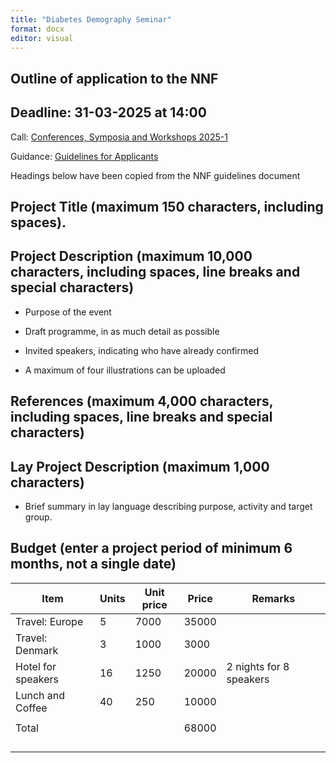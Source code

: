 ```yaml
---
title: "Diabetes Demography Seminar"
format: docx
editor: visual
---
```


## Outline of application to the NNF

::: callout-important
## Deadline: 31-03-2025 at 14:00

Call: [Conferences, Symposia and Workshops 2025-1](https://novonordiskfonden.dk/grant/conferences-symposia-and-workshops-2025-1/)

Guidance: [Guidelines for Applicants](https://novonordiskfonden.dk//app/uploads/Information-and-Guidelines-for-applicants-Conferences-Symposia-and-Workshops-2025-1-1.pdf)
:::

::: callout-note
Headings below have been copied from the NNF guidelines document
:::

## Project Title (maximum 150 characters, including spaces).

## Project Description (maximum 10,000 characters, including spaces, line breaks and special characters)

-   Purpose of the event

-   Draft programme, in as much detail as possible

-   Invited speakers, indicating who have already confirmed

-   A maximum of four illustrations can be uploaded

## References (maximum 4,000 characters, including spaces, line breaks and special characters)

## Lay Project Description (maximum 1,000 characters)

-   Brief summary in lay language describing purpose, activity and target group.

## Budget (enter a project period of minimum 6 months, not a single date)

| Item               | Units | Unit price | Price | Remarks                 |
|--------------------|-------|------------|-------|-------------------------|
| Travel: Europe     | 5     | 7000       | 35000 |                         |
| Travel: Denmark    | 3     | 1000       | 3000  |                         |
| Hotel for speakers | 16    | 1250       | 20000 | 2 nights for 8 speakers |
| Lunch and Coffee   | 40    | 250        | 10000 |                         |
|                    |       |            |       |                         |
| Total              |       |            | 68000 |                         |
|                    |       |            |       |                         |
|                    |       |            |       |                         |
|                    |       |            |       |                         |
|                    |       |            |       |                         |
